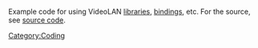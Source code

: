Example code for using VideoLAN [[libraries]], [[binding]]s, etc. For the source, see [[source code]].

[[Category:Coding]]